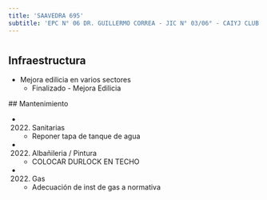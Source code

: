 ```yaml
---
title: 'SAAVEDRA 695'
subtitle: 'EPC N° 06 DR. GUILLERMO CORREA - JIC N° 03/06° - CAIYJ CLUB DE CHICOS BALVANERA'
---
```


#
## Infraestructura

* Mejora edilicia en varios sectores 
    + Finalizado - Mejora Edilicia 


 ## Mantenimiento

*  (2022) Sanitarias 
    + Reponer tapa de tanque de agua

*  (2022) Albañileria / Pintura 
    + COLOCAR DURLOCK EN TECHO

*  (2022) Gas 
    + Adecuación de inst de gas a normativa







